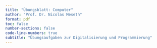 ```yaml
---
title: "Übungsblatt: Computer"
author: "Prof. Dr. Nicolas Meseth"
format: pdf
toc: false
number-sections: false
code-line-numbers: true
subtitle: "Übungsaufgaben zur Digitalisierung und Programmierung"
---
```




